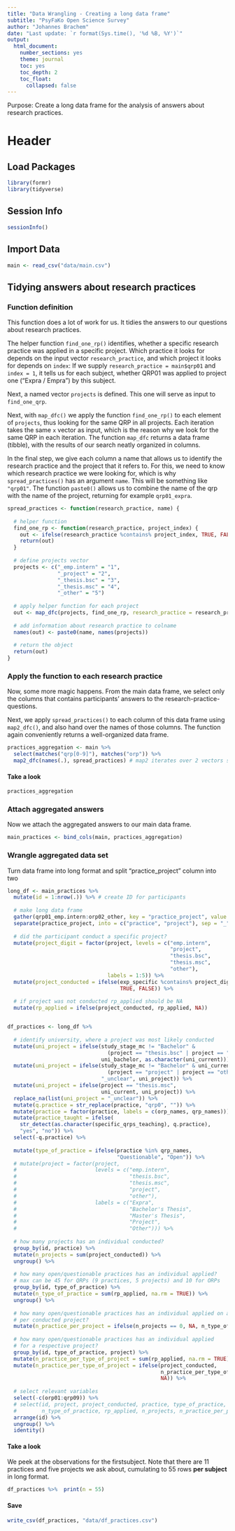 ```yaml
---
title: "Data Wrangling - Creating a long data frame"
subtitle: "PsyFaKo Open Science Survey"
author: "Johannes Brachem"
date: "Last update: `r format(Sys.time(), '%d %B, %Y')`"
output: 
  html_document:
    number_sections: yes
    theme: journal
    toc: yes
    toc_depth: 2
    toc_float: 
      collapsed: false
---
```


Purpose: Create a long data frame for the analysis of answers about research practices.

# Header
## Load Packages
```r
library(formr)
library(tidyverse)
```

## Session Info
```r
sessionInfo()
```

## Import Data

```r
main <- read_csv("data/main.csv")
```

## Tidying answers about research practices

### Function definition
This function does a lot of work for us. It tidies the answers to our questions about research practices.

The helper function `find_one_rp()` identifies, whether a specific research practice was applied in a specific project. Which practice it looks for depends on the input vector `research_practice`, and which project it looks for depends on `index`: If we supply `research_practice = main$qrp01` and `index = 1`, it tells us for each subject, whether QRP01 was applied to project one ("Expra / Empra") by this subject.

Next, a named vector `projects` is defined. This one will serve as input to `find_one_qrp`.

Next, with `map_dfc()` we apply the function `find_one_rp()` to each element of `projects`, thus looking for the same QRP in all projects. Each iteration takes the same `x` vector as input, which is the reason why we look for the same QRP in each iteration. The function `map_dfc` returns a data frame (tibble), with the results of our search neatly organized in columns.

In the final step, we give each column a name that allows us to identify the research practice and the project that it refers to. For this, we need to know which research practice we were looking for, which is why `spread_practices()` has an argument `name`. This will be something like `"qrp01"`. The function `paste0()` allows us to combine the name of the qrp with the name of the project, returning for example `qrp01_expra`.

```r
spread_practices <- function(research_practice, name) {
  
  # helper function
  find_one_rp <- function(research_practice, project_index) {
    out <- ifelse(research_practice %contains% project_index, TRUE, FALSE)
    return(out)
  }
  
  # define projects vector
  projects <- c("_emp.intern" = "1", 
                "_project" = "2",
                "_thesis.bsc" = "3", 
                "_thesis.msc" = "4", 
                "_other" = "5")
  
  # apply helper function for each project
  out <- map_dfc(projects, find_one_rp, research_practice = research_practice)
  
  # add information about research practice to colname
  names(out) <- paste0(name, names(projects))
  
  # return the object
  return(out)
}
```

### Apply the function to each research practice
Now, some more magic happens. From the main data frame, we select only the columns that contains participants' answers to the research-practice-questions.

Next, we apply `spread_practices()` to each column of this data frame using `map2_dfc()`, and also hand over the names of those columns. The function again conveniently returns a well-organized data frame.

```r
practices_aggregation <- main %>% 
  select(matches("qrp[0-9]"), matches("orp")) %>% 
  map2_dfc(names(.), spread_practices) # map2 iterates over 2 vectors simultaneously
```

#### Take a look
```r
practices_aggregation
```

### Attach aggregated answers

Now we attach the aggregated answers to our main data frame.

```r
main_practices <- bind_cols(main, practices_aggregation)
```

### Wrangle aggregated data set


Turn data frame into long format and split "practice_project" column into two
```r
long_df <- main_practices %>% 
  mutate(id = 1:nrow(.)) %>% # create ID for participants
  
  # make long data frame
  gather(qrp01_emp.intern:orp02_other, key = "practice_project", value = "rp_applied") %>% 
  separate(practice_project, into = c("practice", "project"), sep = "_") %>% 
  
  # did the participant conduct a specific project?
  mutate(project_digit = factor(project, levels = c("emp.intern",
                                                    "project",
                                                    "thesis.bsc",
                                                    "thesis.msc",
                                                    "other"),
                                labels = 1:5)) %>%
  mutate(project_conducted = ifelse(exp_specific %contains% project_digit, 
                                    TRUE, FALSE)) %>% 
  
  # if project was not conducted rp_applied should be NA
  mutate(rp_applied = ifelse(project_conducted, rp_applied, NA)) 


df_practices <- long_df %>% 
  
  # identify university, where a project was most likely conducted
  mutate(uni_project = ifelse(study_stage_mc != "Bachelor" &
                                (project == "thesis.bsc" | project == "emp.intern"),
                              uni_bachelor, as.character(uni_current))) %>%
  mutate(uni_project = ifelse(study_stage_mc != "Bachelor" & uni_current != uni_bachelor &
                                (project == "project" | project == "other"),
                              "_unclear", uni_project)) %>% 
  mutate(uni_project = ifelse(project == "thesis.msc", 
                              uni_current, uni_project)) %>% 
  replace_na(list(uni_project = "_unclear")) %>% 
  mutate(q.practice = str_replace(practice, "qrp0", "")) %>% 
  mutate(practice = factor(practice, labels = c(orp_names, qrp_names))) %>% 
  mutate(practice_taught = ifelse(
    str_detect(as.character(specific_qrps_teaching), q.practice), 
    "yes", "no")) %>% 
  select(-q.practice) %>% 
  
  mutate(type_of_practice = ifelse(practice %in% qrp_names, 
                                   "Questionable", "Open")) %>% 
  # mutate(project = factor(project,
  #                         levels = c("emp.intern",
  #                                    "thesis.bsc",
  #                                    "thesis.msc",
  #                                    "project",
  #                                    "other"),
  #                         labels = c("Expra",
  #                                    "Bachelor's Thesis",
  #                                    "Master's Thesis",
  #                                    "Project",
  #                                    "Other"))) %>%
  
  # how many projects has an individual conducted?
  group_by(id, practice) %>% 
  mutate(n_projects = sum(project_conducted)) %>% 
  ungroup() %>% 
  
  # how many open/questionable practices has an individual applied?
  # max can be 45 for QRPs (9 practices, 5 projects) and 10 for ORPs
  group_by(id, type_of_practice) %>% 
  mutate(n_type_of_practice = sum(rp_applied, na.rm = TRUE)) %>% 
  ungroup() %>% 
  
  # how many open/questionable practices has an individual applied on average
  # per conducted project?
  mutate(n_practice_per_project = ifelse(n_projects == 0, NA, n_type_of_practice / n_projects)) %>% 
  
  # how many open/questionable practices has an individual applied
  # for a respective project?
  group_by(id, type_of_practice, project) %>% 
  mutate(n_practice_per_type_of_project = sum(rp_applied, na.rm = TRUE)) %>% 
  mutate(n_practice_per_type_of_project = ifelse(project_conducted,
                                                 n_practice_per_type_of_project,
                                                 NA)) %>% 
  
  # select relevant variables
  select(-c(orp01:qrp09)) %>% 
  # select(id, project, project_conducted, practice, type_of_practice, 
  #        n_type_of_practice, rp_applied, n_projects, n_practice_per_project, n_practice_per_type_of_project, nosi_at_uni, field_of_study_mc, study_degree_field, emp_experience) %>%
  arrange(id) %>% 
  ungroup() %>% 
  identity()
```

#### Take a look
We peek at the observations for the firstsubject. Note that there are 11 practices and five projects we ask about, cumulating to 55 rows **per subject** in long format.
```r
df_practices %>%  print(n = 55)
```

#### Save
```r
write_csv(df_practices, "data/df_practices.csv")
```

